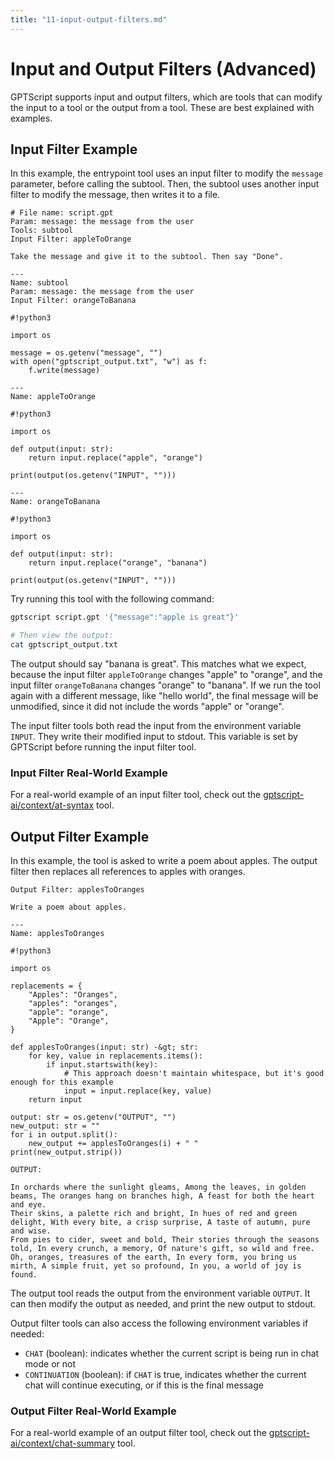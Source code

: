 ```yaml
---
title: "11-input-output-filters.md"
---
```


# Input and Output Filters (Advanced)

GPTScript supports input and output filters, which are tools that can modify the input to a tool or the output from a tool.
These are best explained with examples.

## Input Filter Example

In this example, the entrypoint tool uses an input filter to modify the `message` parameter, before calling the subtool.
Then, the subtool uses another input filter to modify the message, then writes it to a file.

```
# File name: script.gpt
Param: message: the message from the user
Tools: subtool
Input Filter: appleToOrange

Take the message and give it to the subtool. Then say "Done".

---
Name: subtool
Param: message: the message from the user
Input Filter: orangeToBanana

#!python3

import os

message = os.getenv("message", "")
with open("gptscript_output.txt", "w") as f:
    f.write(message)

---
Name: appleToOrange

#!python3

import os

def output(input: str):
    return input.replace("apple", "orange")

print(output(os.getenv("INPUT", "")))

---
Name: orangeToBanana

#!python3

import os

def output(input: str):
    return input.replace("orange", "banana")
    
print(output(os.getenv("INPUT", "")))
```

Try running this tool with the following command:

```bash
gptscript script.gpt '{"message":"apple is great"}'

# Then view the output:
cat gptscript_output.txt
```

The output should say "banana is great".
This matches what we expect, because the input filter `appleToOrange` changes "apple" to "orange",
and the input filter `orangeToBanana` changes "orange" to "banana".
If we run the tool again with a different message, like "hello world", the final message will be unmodified,
since it did not include the words "apple" or "orange".

The input filter tools both read the input from the environment variable `INPUT`.
They write their modified input to stdout.
This variable is set by GPTScript before running the input filter tool.

### Input Filter Real-World Example

For a real-world example of an input filter tool, check out the [gptscript-ai/context/at-syntax](https://github.com/gptscript-ai/context/tree/main/at-syntax) tool.

## Output Filter Example

In this example, the tool is asked to write a poem about apples.
The output filter then replaces all references to apples with oranges.

```
Output Filter: applesToOranges

Write a poem about apples.

---
Name: applesToOranges

#!python3

import os

replacements = {
    "Apples": "Oranges",
    "apples": "oranges",
    "apple": "orange",
    "Apple": "Orange",            
}

def applesToOranges(input: str) -&gt; str:
    for key, value in replacements.items():
        if input.startswith(key):
            # This approach doesn't maintain whitespace, but it's good enough for this example
            input = input.replace(key, value)
    return input

output: str = os.getenv("OUTPUT", "")
new_output: str = ""
for i in output.split():
    new_output += applesToOranges(i) + " "
print(new_output.strip())
```

```
OUTPUT:

In orchards where the sunlight gleams, Among the leaves, in golden beams, The oranges hang on branches high, A feast for both the heart and eye.
Their skins, a palette rich and bright, In hues of red and green delight, With every bite, a crisp surprise, A taste of autumn, pure and wise.
From pies to cider, sweet and bold, Their stories through the seasons told, In every crunch, a memory, Of nature's gift, so wild and free.
Oh, oranges, treasures of the earth, In every form, you bring us mirth, A simple fruit, yet so profound, In you, a world of joy is found.
```

The output tool reads the output from the environment variable `OUTPUT`.
It can then modify the output as needed, and print the new output to stdout.

Output filter tools can also access the following environment variables if needed:

- `CHAT` (boolean): indicates whether the current script is being run in chat mode or not
- `CONTINUATION` (boolean): if `CHAT` is true, indicates whether the current chat will continue executing, or if this is the final message

### Output Filter Real-World Example

For a real-world example of an output filter tool, check out the [gptscript-ai/context/chat-summary](https://github.com/gptscript-ai/context/tree/main/chat-summary) tool.
